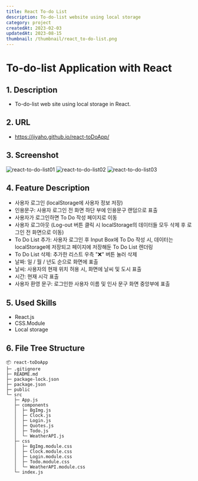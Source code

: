 ```yaml
---
title: React To-do List
description: To-do-list website using local storage
category: project
createdAt: 2023-02-03
updatedAt: 2023-08-15
thumbnail: /thumbnail/react_to-do-list.png
---
```


# To-do-list Application with React

## 1. Description

- To-do-list web site using local storage in React.

## 2. URL

- https://jiyaho.github.io/react-toDoApp/

## 3. Screenshot

<img src="https://i.ibb.co/VS9G0MF/react-to-do-list01.png" alt="react-to-do-list01" border="0" />
<img src="https://i.ibb.co/BtLpP0s/react-to-do-list02.png" alt="react-to-do-list02" border="0" />
<img src="https://i.ibb.co/0mxXsmX/react-to-do-list03.png" alt="react-to-do-list03" border="0" />

## 4. Feature Description

- 사용자 로그인 (localStorage에 사용자 정보 저장)
- 인용문구: 사용자 로그인 전 화면 하단 부에 인용문구 랜덤으로 표출
- 사용자가 로그인하면 To Do 작성 페이지로 이동
- 사용자 로그아웃 (Log-out 버튼 클릭 시 localStorage의 데이터들 모두 삭제 후 로그인 전 화면으로 이동)
- To Do List 추가: 사용자 로그인 후 Input Box에 To Do 작성 시, 데이터는 localStorage에 저장되고 페이지에 저장해둔 To Do List 렌더링
- To Do List 삭제: 추가한 리스트 우측 "❌" 버튼 눌러 삭제
- 날짜: 일 / 월 / 년도 순으로 화면에 표출
- 날씨: 사용자의 현재 위치 허용 시, 화면에 날씨 및 도시 표출
- 시간: 현재 시각 표출
- 사용자 환영 문구: 로그인한 사용자 이름 및 인사 문구 화면 중앙부에 표출

## 5. Used Skills

- React.js
- CSS.Module
- Local storage

## 6. File Tree Structure

```
📦 react-toDoApp
├─ .gitignore
├─ README.md
├─ package-lock.json
├─ package.json
├─ public
└─ src
   ├─ App.js
   ├─ components
   │  ├─ BgImg.js
   │  ├─ Clock.js
   │  ├─ Login.js
   │  ├─ Quotes.js
   │  ├─ Todo.js
   │  └─ WeatherAPI.js
   ├─ css
   │  ├─ BgImg.module.css
   │  ├─ Clock.module.css
   │  ├─ Login.module.css
   │  ├─ Todo.module.css
   │  └─ WeatherAPI.module.css
   └─ index.js
```
